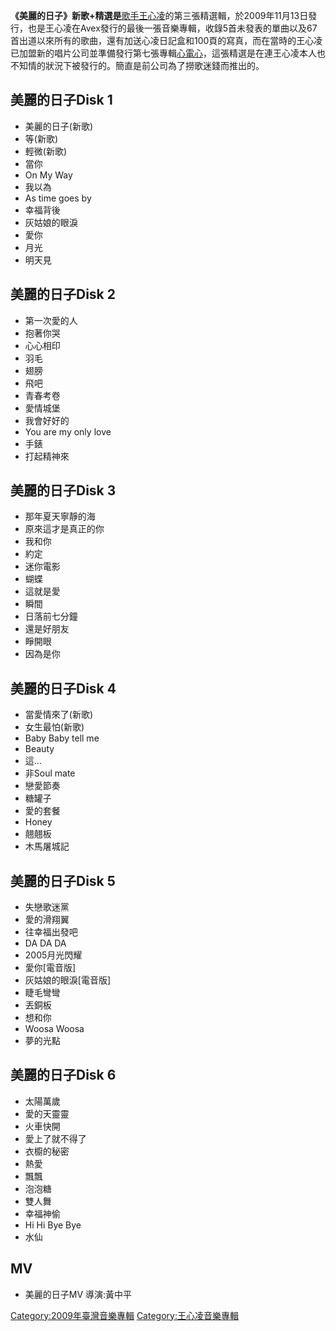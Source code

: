 {{unreferenced|time=2012-07-15T14:15:10+00:00 }}
{{Infobox Album | <!-- See Wikipedia:WikiProject_Albums --> 
 Name        = 美麗的日子(新歌+精選)
|  Type        = [[精選輯|精選輯]] 
|  Artist      = [[王心凌|王心凌]] 
|  Cover       = 美麗的日子.jpg
|  Background  = 
|  Released    = 2009年11月13日
|  Recorded    = 
|  Genre       = [[流行音樂|流行音樂]]
|  Length      = 
|  Label       = [[愛貝克思|愛貝克思]]
|  Producer    = 
|  Reviews     = 
|  Last album  = [[Red_Cyndi|Red Cyndi 2008新歌+精選]] <br />(2008年)  
|  This album  = '''美麗的日子 新歌+精選''' <br />(2009年)
|  Next album  = [[心電心|心電心]] <BR />(2009年)
}}
'''《美麗的日子》新歌+精選是'''[[歌手|歌手]][[王心凌|王心凌]]的第三張精選輯，於2009年11月13日發行，也是王心凌在Avex發行的最後一張音樂專輯，收錄5首未發表的單曲以及67首出道以來所有的歌曲，還有加送心凌日記盒和100頁的寫真，而在當時的王心凌已加盟新的唱片公司並準備發行第七張專輯[[心電心|心電心]]，這張精選是在連王心凌本人也不知情的狀況下被發行的。簡直是前公司為了撈歌迷錢而推出的。

== 美麗的日子Disk 1 ==
* 美麗的日子(新歌)
* 等(新歌)
* 輕微(新歌)
* 當你
* On My Way
* 我以為
* As time goes by    
* 幸福背後    
* 灰姑娘的眼淚 
* 愛你
* 月光
* 明天見

== 美麗的日子Disk 2 ==
* 第一次愛的人
* 抱著你哭
* 心心相印
* 羽毛
* 翅膀
* 飛吧
* 青春考卷
* 愛情城堡
* 我會好好的
* You are my only love
* 手錶
* 打起精神來

== 美麗的日子Disk 3 ==
* 那年夏天寧靜的海
* 原來這才是真正的你
* 我和你
* 約定
* 迷你電影
* 蝴蝶
* 這就是愛
* 瞬間
* 日落前七分鐘
* 還是好朋友
* 睜開眼
* 因為是你

== 美麗的日子Disk 4 ==
* 當愛情來了(新歌)
* 女生最怕(新歌)
* Baby Baby tell me
* Beauty
* 這...
* 非Soul mate
* 戀愛節奏
* 糖罐子
* 愛的套餐
* Honey
* 翹翹板
* 木馬屠城記

== 美麗的日子Disk 5 ==
* 失戀歌迷黨
* 愛的滑翔翼
* 往幸福出發吧
* DA DA DA
* 2005月光閃耀
* 愛你[電音版]
* 灰姑娘的眼淚[電音版]
* 睫毛彎彎
* 丟銅板
* 想和你
* Woosa Woosa
* 夢的光點

== 美麗的日子Disk 6 ==
* 太陽萬歲
* 愛的天靈靈
* 火車快開
* 愛上了就不得了
* 衣櫥的秘密
* 熱愛
* 飄飄
* 泡泡糖
* 雙人舞
* 幸福神偷
* Hi Hi Bye Bye
* 水仙

== MV ==
* 美麗的日子MV 導演:黃中平

{{王心凌}}

[[Category:2009年臺灣音樂專輯|Category:2009年臺灣音樂專輯]]
[[Category:王心凌音樂專輯|Category:王心凌音樂專輯]]
